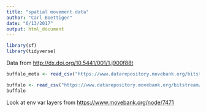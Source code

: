 ```yaml
---
title: "spatial movement data"
author: "Carl Boettiger"
date: "6/13/2017"
output: html_document
---
```




```r
library(sf)
library(tidyverse)
```

Data from <http://dx.doi.org/10.5441/001/1.j900f88t>


```r
buffalo_meta <- read_csv("https://www.datarepository.movebank.org/bitstream/handle/10255/move.611/Kruger%20African%20Buffalo%2c%20GPS%20tracking%2c%20South%20Africa-reference-data.csv")
```

```r
buffalo <- read_csv("https://www.datarepository.movebank.org/bitstream/handle/10255/move.610/Kruger%20African%20Buffalo%2c%20GPS%20tracking%2c%20South%20Africa.csv")
buffalo
```

Look at env var layers from <https://www.movebank.org/node/7471>
